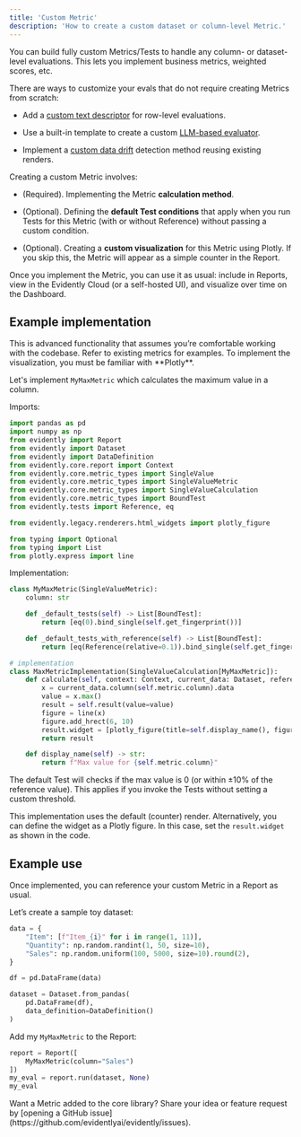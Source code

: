 ```yaml
---
title: 'Custom Metric'
description: 'How to create a custom dataset or column-level Metric.'
---
```


You can build fully custom Metrics/Tests to handle any column- or dataset-level evaluations. This lets you implement business metrics, weighted scores, etc.

<Info>
  There are ways to customize your evals that do not require creating Metrics from scratch:

  * Add a [custom text descriptor](/metrics/customize_descriptor) for row-level evaluations.

  * Use a built-in template to create a custom [LLM-based evaluator](/metrics/customize_llm_judge).

  * Implement a [custom data drift](/metrics/customize_data_drift) detection method reusing existing renders.&#x20;
</Info>

Creating a custom Metric involves:

* (Required). Implementing the Metric **calculation method**.

* (Optional). Defining the **default Test conditions** that apply when you run Tests for this Metric (with or without Reference) without passing a custom condition.

* (Optional). Creating a **custom visualization** for this Metric using Plotly. If you skip this, the Metric will appear as a simple counter in the Report.

Once you implement the Metric, you can use it as usual: include in Reports, view in the Evidently Cloud (or a self-hosted UI), and visualize over time on the Dashboard.

## Example implementation

<Note>
  This is advanced functionality that assumes you’re comfortable working with the codebase. Refer to existing metrics for examples. To implement the visualization, you must be familiar with **Plotly**.
</Note>

Let's implement `MyMaxMetric` which calculates the maximum value in a column.

Imports:

```python
import pandas as pd
import numpy as np
from evidently import Report
from evidently import Dataset
from evidently import DataDefinition
from evidently.core.report import Context
from evidently.core.metric_types import SingleValue
from evidently.core.metric_types import SingleValueMetric
from evidently.core.metric_types import SingleValueCalculation
from evidently.core.metric_types import BoundTest
from evidently.tests import Reference, eq

from evidently.legacy.renderers.html_widgets import plotly_figure

from typing import Optional
from typing import List
from plotly.express import line
```

Implementation:

```python
class MyMaxMetric(SingleValueMetric):
    column: str

    def _default_tests(self) -> List[BoundTest]:
        return [eq(0).bind_single(self.get_fingerprint())]

    def _default_tests_with_reference(self) -> List[BoundTest]:
        return [eq(Reference(relative=0.1)).bind_single(self.get_fingerprint())]

# implementation
class MaxMetricImplementation(SingleValueCalculation[MyMaxMetric]):
    def calculate(self, context: Context, current_data: Dataset, reference_data: Optional[Dataset]) -> SingleValue:
        x = current_data.column(self.metric.column).data
        value = x.max()
        result = self.result(value=value)
        figure = line(x)
        figure.add_hrect(6, 10)
        result.widget = [plotly_figure(title=self.display_name(), figure=figure)] #skip this to get a simple counter
        return result

    def display_name(self) -> str:
        return f"Max value for {self.metric.column}"
```

The default Test will checks if the max value is 0 (or within ±10% of the reference value). This applies if you invoke the Tests without setting a custom threshold. 

This implementation uses the default (counter) render. Alternatively, you can define the widget as a Plotly figure. In this case, set the `result.widget` as shown in the code.

## Example use

Once implemented, you can reference your custom Metric in a Report as usual.

Let’s create a sample toy dataset:

```python
data = {
    "Item": [f"Item_{i}" for i in range(1, 11)],
    "Quantity": np.random.randint(1, 50, size=10),
    "Sales": np.random.uniform(100, 5000, size=10).round(2),
}

df = pd.DataFrame(data)

dataset = Dataset.from_pandas(
    pd.DataFrame(df),
    data_definition=DataDefinition()
)
```

Add my `MyMaxMetric` to the Report:

```python
report = Report([
    MyMaxMetric(column="Sales")
])
my_eval = report.run(dataset, None)
my_eval
```

<Note>
  Want a Metric added to the core library? Share your idea or feature request by [opening a GitHub issue](https://github.com/evidentlyai/evidently/issues).
</Note>
